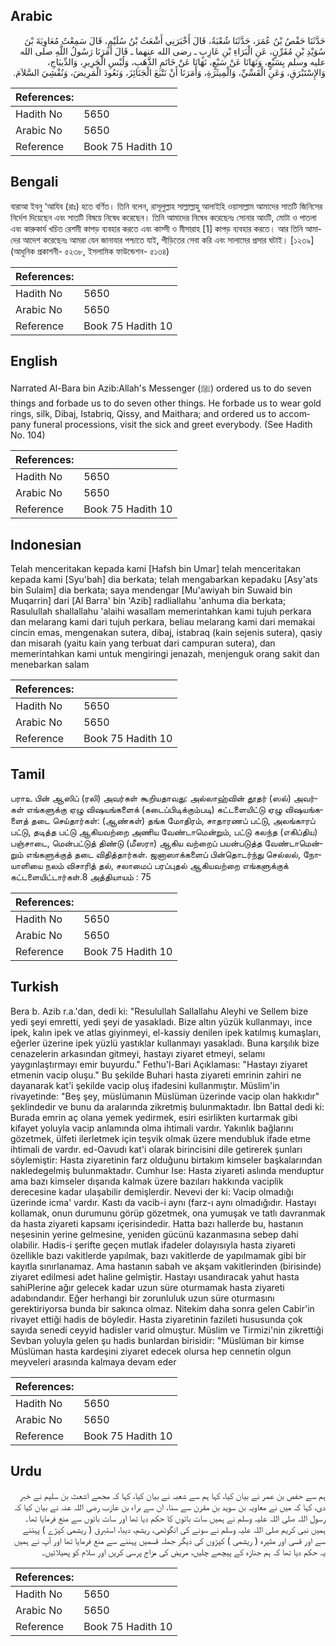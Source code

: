 ## Arabic


<div dir="rtl" lang="ar" style={{fontSize:'larger',backgroundColor:'#f8f9fa',padding:20}}>
حَدَّثَنَا حَفْصُ بْنُ عُمَرَ، حَدَّثَنَا شُعْبَةُ، قَالَ أَخْبَرَنِي أَشْعَثُ بْنُ سُلَيْمٍ، قَالَ سَمِعْتُ مُعَاوِيَةَ بْنَ سُوَيْدِ بْنِ مُقَرِّنٍ، عَنِ الْبَرَاءِ بْنِ عَازِبٍ ـ رضى الله عنهما ـ قَالَ أَمَرَنَا رَسُولُ اللَّهِ صلى الله عليه وسلم بِسَبْعٍ، وَنَهَانَا عَنْ سَبْعٍ، نَهَانَا عَنْ خَاتَمِ الذَّهَبِ، وَلُبْسِ الْحَرِيرِ، وَالدِّيبَاجِ، وَالإِسْتَبْرَقِ، وَعَنِ الْقَسِّيِّ، وَالْمِيثَرَةِ، وَأَمَرَنَا أَنْ نَتْبَعَ الْجَنَائِزَ، وَنَعُودَ الْمَرِيضَ، وَنُفْشِيَ السَّلاَمَ‏.‏
</div>
<div style={{backgroundColor:'#f8f9fa',padding:20, marginBottom: 10}}><table> <thead> <tr> <th>References:</th> <th></th> </tr> </thead> <tbody><tr><td>Hadith No</td><td>5650</td></tr><tr><td>Arabic No</td><td>5650</td></tr><tr><td>Reference</td><td>Book 75 Hadith 10</td></tr></tbody></table></div>

## Bengali


<div dir="ltr" lang="bn" style={{fontSize:'larger',backgroundColor:'#f8f9fa',padding:20}}>
বারাআ ইবনু ‘আযিব (রাঃ) হতে বর্ণিত। তিনি বলেন, রাসূলুল্লাহ সাল্লাল্লাহু আলাইহি ওয়াসাল্লাম আমাদের সাতটি জিনিসের নির্দেশ দিয়েছেন এবং সাতটি বিষয়ে নিষেধ করেছেন। তিনি আমাদের নিষেধ করেছেনঃ সোনার আংটি, মোটা ও পাতলা এবং কারুকার্য খচিত রেশমী কাপড় ব্যবহার করতে এবং কাস্সী ও মীসারাহ [1] কাপড় ব্যবহার করতে। আর তিনি আমাদের আদেশ করেছেনঃ আমরা যেন জানাযার পশ্চাতে যাই, পীড়িতের সেবা করি এবং সালামের প্রসার ঘটাই। [১২৩৯] (আধুনিক প্রকাশনী- ৫২৩৮, ইসলামিক ফাউন্ডেশন- ৫১৩৪)
</div>
<div style={{backgroundColor:'#f8f9fa',padding:20, marginBottom: 10}}><table> <thead> <tr> <th>References:</th> <th></th> </tr> </thead> <tbody><tr><td>Hadith No</td><td>5650</td></tr><tr><td>Arabic No</td><td>5650</td></tr><tr><td>Reference</td><td>Book 75 Hadith 10</td></tr></tbody></table></div>

## English


<div dir="ltr" lang="en" style={{fontSize:'larger',backgroundColor:'#f8f9fa',padding:20}}>
Narrated Al-Bara bin Azib:Allah's Messenger (ﷺ) ordered us to do seven things and forbade us to do seven other things. He forbade us to wear gold rings, silk, Dibaj, Istabriq, Qissy, and Maithara; and ordered us to accompany funeral processions, visit the sick and greet everybody. (See Hadith No. 104)
</div>
<div style={{backgroundColor:'#f8f9fa',padding:20, marginBottom: 10}}><table> <thead> <tr> <th>References:</th> <th></th> </tr> </thead> <tbody><tr><td>Hadith No</td><td>5650</td></tr><tr><td>Arabic No</td><td>5650</td></tr><tr><td>Reference</td><td>Book 75 Hadith 10</td></tr></tbody></table></div>

## Indonesian


<div dir="ltr" lang="id" style={{fontSize:'larger',backgroundColor:'#f8f9fa',padding:20}}>
Telah menceritakan kepada kami [Hafsh bin Umar] telah menceritakan kepada kami [Syu'bah] dia berkata; telah mengabarkan kepadaku [Asy'ats bin Sulaim] dia berkata; saya mendengar [Mu'awiyah bin Suwaid bin Muqarrin] dari [Al Barra' bin 'Azib] radliallahu 'anhuma dia berkata; Rasulullah shallallahu 'alaihi wasallam memerintahkan kami tujuh perkara dan melarang kami dari tujuh perkara, beliau melarang kami dari memakai cincin emas, mengenakan sutera, dibaj, istabraq (kain sejenis sutera), qasiy dan misarah (yaitu kain yang terbuat dari campuran sutera), dan memerintahkan kami untuk mengiringi jenazah, menjenguk orang sakit dan menebarkan salam
</div>
<div style={{backgroundColor:'#f8f9fa',padding:20, marginBottom: 10}}><table> <thead> <tr> <th>References:</th> <th></th> </tr> </thead> <tbody><tr><td>Hadith No</td><td>5650</td></tr><tr><td>Arabic No</td><td>5650</td></tr><tr><td>Reference</td><td>Book 75 Hadith 10</td></tr></tbody></table></div>

## Tamil


<div dir="ltr" lang="ta" style={{fontSize:'larger',backgroundColor:'#f8f9fa',padding:20}}>
பராஉ பின் ஆஸிப் (ரலி) அவர்கள் கூறியதாவது: அல்லாஹ்வின் தூதர் (ஸல்) அவர்கள் எங்களுக்கு ஏழு விஷயங்களைக் (கடைப்பிடிக்கும்படி) கட்டளையிட்டு ஏழு விஷயங்களைத் தடை செய்தார்கள்: (ஆண்கள்) தங்க மோதிரம், சாதாரணப் பட்டு, அலங்காரப் பட்டு, தடித்த பட்டு ஆகியவற்றை அணிய வேண்டாமென்றும், பட்டு கலந்த (எகிப்திய) பஞ்சாடை, மென்பட்டுத் திண்டு (மீஸரா) ஆகிய வற்றைப் பயன்படுத்த வேண்டாமென்றும் எங்களுக்குத் தடை விதித்தார்கள். ஜனாஸாக்களைப் பின்தொடர்ந்து செல்லல், நோயாளியை நலம் விசாரித் தல், சலாமைப் பரப்புதல் ஆகியவற்றை எங்களுக்குக் கட்டளையிட்டார்கள்.8 அத்தியாயம் : 75
</div>
<div style={{backgroundColor:'#f8f9fa',padding:20, marginBottom: 10}}><table> <thead> <tr> <th>References:</th> <th></th> </tr> </thead> <tbody><tr><td>Hadith No</td><td>5650</td></tr><tr><td>Arabic No</td><td>5650</td></tr><tr><td>Reference</td><td>Book 75 Hadith 10</td></tr></tbody></table></div>

## Turkish


<div dir="ltr" lang="tr" style={{fontSize:'larger',backgroundColor:'#f8f9fa',padding:20}}>
Bera b. Azib r.a.'dan, dedi ki: "Resulullah Sallallahu Aleyhi ve Sellem bize yedi şeyi emretti, yedi şeyi de yasakladı. Bize altın yüzük kullanmayı, ince ipek, kalın ipek ve atlas giyinmeyi, el-kassiy denilen ipek katılmış kumaşları, eğerler üzerine ipek yüzlü yastıklar kullanmayı yasakladı. Buna karşılık bize cenazelerin arkasından gitmeyi, hastayı ziyaret etmeyi, selamı yaygınlaştırmayı emir buyurdu." Fethu'l-Bari Açıklaması: "Hastayı ziyaret etmenin vacip oluşu." Bu şekilde Buhari hasta ziyareti emrinin zahiri ne dayanarak kat'i şekilde vacip oluş ifadesini kullanmıştır. Müslim'in rivayetinde: "Beş şey, müslümanın Müslüman üzerinde vacip olan hakkıdır" şeklindedir ve bunu da aralarında zikretmiş bulunmaktadır. İbn Battal dedi ki: Burada emrin aç olana yemek yedirmek, esiri esirlikten kurtarmak gibi kifayet yoluyla vacip anlamında olma ihtimali vardır. Yakınlık bağlarını gözetmek, ülfeti ilerletmek için teşvik olmak üzere mendubluk ifade etme ihtimali de vardır. ed-Oavudı kat'i olarak birincisini dile getirerek şunları söylemiştir: Hasta ziyaretinin farz olduğunu birtakım kimseler başkalarından nakledegelmiş bulunmaktadır. Cumhur Ise: Hasta ziyareti aslında menduptur ama bazı kimseler dışarıda kalmak üzere bazıları hakkında vaciplik derecesine kadar ulaşabilir demişlerdir. Nevevi der ki: Vacip olmadığı üzerinde icma' vardır. Kastı da vacib-i aynı (farz-ı aynı olmadığıdır. Hastayı kollamak, onun durumunu görüp gözetmek, ona yumuşak ve tatlı davranmak da hasta ziyareti kapsamı içerisindedir. Hatta bazı hallerde bu, hastanın neşesinin yerine gelmesine, yeniden gücünü kazanmasına sebep dahi olabilir. Hadis-i şerifte geçen mutlak ifadeler dolayısıyla hasta ziyareti özellikle bazı vakitlerde yapılmak, bazı vakitlerde de yapılmamak gibi bir kayıtla sınırlanamaz. Ama hastanın sabah ve akşam vakitlerinden (birisinde) ziyaret edilmesi adet haline gelmiştir. Hastayı usandıracak yahut hasta sahiPlerine ağır gelecek kadar uzun süre oturmamak hasta ziyareti adabındandır. Eğer herhangi bir zorunluluk uzun süre oturmasını gerektiriyorsa bunda bir sakınca olmaz. Nitekim daha sonra gelen Cabir'in rivayet ettiği hadis de böyledir. Hasta ziyaretinin fazileti hususunda çok sayıda senedi ceyyid hadisler varid olmuştur. Müslim ve Tirmizi'nin zikrettiği Sevban yoluyla gelen şu hadis bunlardan birisidir: "Müslüman bir kimse Müslüman hasta kardeşini ziyaret edecek olursa hep cennetin olgun meyveleri arasında kalmaya devam eder
</div>
<div style={{backgroundColor:'#f8f9fa',padding:20, marginBottom: 10}}><table> <thead> <tr> <th>References:</th> <th></th> </tr> </thead> <tbody><tr><td>Hadith No</td><td>5650</td></tr><tr><td>Arabic No</td><td>5650</td></tr><tr><td>Reference</td><td>Book 75 Hadith 10</td></tr></tbody></table></div>

## Urdu


<div dir="rtl" lang="ur" style={{fontSize:'larger',backgroundColor:'#f8f9fa',padding:20}}>
ہم سے حفص بن عمر نے بیان کیا، کہا ہم سے شعبہ نے بیان کیا، کہا کہ مجھے اشعث بن سلیم نے خبر دی، کہا کہ میں نے معاویہ بن سوید بن مقرن سے سنا، ان سے براء بن عازب رضی اللہ عنہ نے بیان کیا کہ رسول اللہ صلی اللہ علیہ وسلم نے ہمیں سات باتوں کا حکم دیا تھا اور سات باتوں سے منع فرمایا تھا۔ ہمیں نبی کریم صلی اللہ علیہ وسلم نے سونے کی انگوٹھی، ریشم، دیبا، استبرق ( ریشمی کپڑے ) پہننے سے اور قسی اور مثیرہ ( ریشمی ) کپڑوں کی دیگر جملہ قسمیں پہننے سے منع فرمایا تھا اور آپ نے ہمیں یہ حکم دیا تھا کہ ہم جنازہ کے پیچھے چلیں، مریض کی مزاج پرسی کریں اور سلام کو پھیلائیں۔
</div>
<div style={{backgroundColor:'#f8f9fa',padding:20, marginBottom: 10}}><table> <thead> <tr> <th>References:</th> <th></th> </tr> </thead> <tbody><tr><td>Hadith No</td><td>5650</td></tr><tr><td>Arabic No</td><td>5650</td></tr><tr><td>Reference</td><td>Book 75 Hadith 10</td></tr></tbody></table></div>